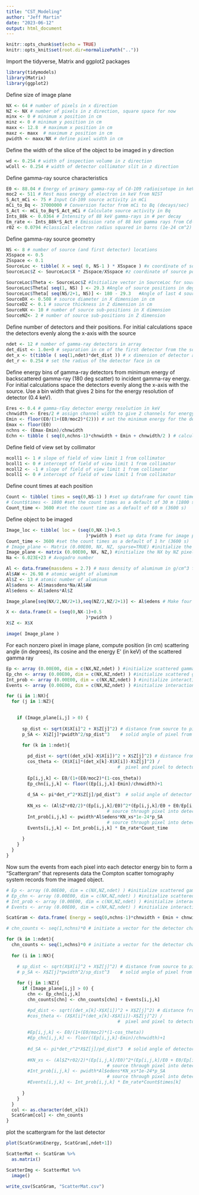 ```yaml
---
title: "CST_Modeling"
author: "Jeff Martin"
date: "2023-06-12"
output: html_document
---
```


```r
knitr::opts_chunk$set(echo = TRUE)
knitr::opts_knit$set(root.dir=normalizePath(".."))
```

Import the tidyverse, Matrix and ggplot2 packages

```r
library(tidymodels)
library(Matrix)
library(ggplot2)
```

Define size of image plane

```r
NX <- 64 # number of pixels in x direction
NZ <- NX # number of pixels in z direction, square space for now
minx <- 0 # minimum x position in cm
minz <- 0 # minimum y position in cm
maxx <- 12.8  # maximum x position in cm
maxz <- maxx  # maximum z position in cm
pwidth <- maxx/NX # define pixel width in cm
```

Define the width of the slice of the object to be imaged in y direction

```r
wd <- 0.254 # width of inspection volume in z direction
wColl <- 0.254 # width of detector collimator slit in z direction
```

Define gamma-ray source characteristics

```r
E0 <- 88.04 # Energy of primary gamma-ray of Cd-109 radioisotope in keV
moc2 <- 511 # Rest mass energy of electron in keV from NIST                                                    reference--https://physics.nist.gov/cgi-bin/cuu/Value?mec2mev
S_Act_mCi <- 75 # Input Cd-109 source activity in mCi
mCi_to_Bq <- 37000000 # Conversion factor from mCi to Bq (decays/sec)
S_Act <- mCi_to_Bq*S_Act_mCi # Calculate source activity in Bq
Ints_88k <- 0.0364 # Intensity of 88 keV gamma-rays in # per decay
Em_rate <- Ints_88k*S_Act # Emission rate of 88 keV gamma rays from Cd-109 source
r02 <- 0.0794 #classical electron radius squared in barns (1e-24 cm^2) from NIST                                reference--https://physics.nist.gov/cgi-bin/cuu/Value?re
```

Define gamma-ray source geometry

```r
NS <- 8 # number of source (and first detector) locations
XSspace <- 0.5
ZSspace <- 0.1
SourceLoc <- tibble( X = seq( 0, NS-1 ) * XSspace ) #x coordinate of source positions
SourceLoc$Z <- SourceLoc$X * ZSspace/XSspace #z coordinate of source positions

SourceLoc$Theta <- SourceLoc$Z #Initialize vector in SourceLoc for source angles
SourceLoc$Theta[ seq(1, NS) ] <- 29.3 #Angle of source positions in degrees
SourceLoc$Theta[ seq(NS/2+1, NS)] <- 180 - 29.3   #Angle of last 4 source positions in degrees
SourceDX <- 0.508 # source diameter in X dimension in cm
SourceDZ <- 0.1 # source thickness in Z dimension in cm
SourceNX <- 10 # number of source sub-positions in X dimension
SourceNZ<- 2 # number of source sub-positions in Z dimension
```

Define number of detectors and their positions.  For initial calculations space the detectors evenly along the x-axis with the source

```r
ndet <- 12 # number of gamma-ray detectors in array
det_dist <- 1.0e+0 # separation in cm of the first detector from the source and between the remaining detectors in the array
det_x <- t(tibble ( seq(1,ndet)*det_dist )) # x dimension of detector array locations
det_r <- 0.254 # set the radius of the detector face in cm
```

Define energy bins of gamma-ray detectors from minimum energy of backscattered gamma-ray (180 deg scatter) to incident gamma-ray energy.  For initial calculations space the detectors evenly along the x-axis with the source.  Use a bin width that gives 2 bins for the energy resolution of detector (0.4 keV).

```r
Eres <- 0.4 # gamma-rEay detector energy resolution in keV
chnwidth <- Eres/2 # assign channel width to give 2 channels for energy resolution of detectors
Emin <- floor(E0/(1+(E0/moc2)*(2))) # set the minimum energy for the detector below E0 back scattered energy
Emax <- floor(E0)
nchns <- (Emax-Emin)/chnwidth
Echn <- tibble ( seq(0,nchns-1)*chnwidth + Emin + chnwidth/2 ) # calculate energy of detector channels
```

Define field of view set by collimator

```r
mcoll1 <- 1 # slope of field of view limit 1 from collimator
bcoll1 <- 0 # intercept of field of view limit 1 from collimator
mcoll2 <- -1 # slope of field of view limit 1 from collimator
bcoll1 <- 0 # intercept of field of view limit 1 from collimator
```

Define count times at each position

```r
Count <- tibble( times = seq(0,NS-1) ) #set up dataframe for count times
# Count$times <- 1800 #set the count times as a default of 30 m (1800 s)
Count_time <- 3600 #set the count time as a default of 60 m (3600 s)
```


Define object to be imaged

```r
Image_loc <- tibble( loc = (seq(0,NX-1)+0.5
                              )*pwidth ) #set up data frame for image plane locations
Count_time <- 3600 #set the count times as a default of 1 hr (3600 s)
# Image_plane <- Matrix (0.00E00, NX, NZ, sparse=TRUE) #initialize the NX by NZ pixel image plane with zeroes
Image_plane <- matrix (0.00E00, NX, NZ,) #initialize the NX by NZ pixel image plane with zeroes
Na <- 6.023E+23 # Avogadro number

Al <- data.frame(massdens = 2.7) # mass density of aluminum in g/cm^3 for object
Al$AW <- 26.98 # atomic weight of aluminum
Al$Z <- 13 # atomic number of aluminum
Al$adens <- Al$massdens*Na/Al$AW
Al$edens <- Al$adens*Al$Z

Image_plane[seq(NX/2,NX/2+1),seq(NZ/2,NZ/2+1)] <- Al$edens # Make four pixels at the middle of the plane for the image

X <- data.frame(X = (seq(0,NX-1)+0.5
                              )*pwidth )
X$Z <- X$X

image( Image_plane )
```

For each nonzero pixel in image plane, compute position (in cm) scattering angle (in degrees), its cosine and the energy E' (in keV) of the scattered gamma ray

```r
Ep <- array (0.00E00, dim = c(NX,NZ,ndet) ) #initialize scattered gamma-ray energy in a 3D array of image plane for each detector
Ep_chn <- array (0.00E00, dim = c(NX,NZ,ndet) ) #initialize scattered gamma-ray energy bin in a 3D array of image plane for each detector
Int_prob <- array (0.00E00, dim = c(NX,NZ,ndet) ) #initialize interaction probability in a 3D array of image plane for each detector in (b/Sr)
Events <- array (0.00E00, dim = c(NX,NZ,ndet) ) #initialize interaction probability in a 3D array of image plane for each detector in (b/Sr)

for (i in 1:NX){
  for (j in 1:NZ){

    
    if (Image_plane[i,j] > 0) {
      
      sp_dist <- sqrt(X$X[i]^2 + X$Z[j]^2) # distance from source to pixel in cm
      p_SA <- X$Z[j]*pwidth^2/sp_dist^3    # solid angle of pixel from source in Sr
      
      for (k in 1:ndet){

        pd_dist <- sqrt((det_x[k]-X$X[i])^2 + X$Z[j]^2) # distance from pixel to detector in cm
        cos_theta <- (X$X[i]*(det_x[k]-X$X[i])-X$Z[j]^2) /                                                               (sp_dist*pd_dist) # cosines of angles between vector from source to
                                          #  pixel and pixel to detector for scatter angle
      
        Ep[i,j,k] <- E0/(1+(E0/moc2)*(1-cos_theta))
        Ep_chn[i,j,k] <- floor((Ep[i,j,k]-Emin)/chnwidth)+1
      
        d_SA <- pi*det_r^2*X$Z[j]/pd_dist^3  # solid angle of detector relative to pixel
        
        KN_xs <- (Al$Z*r02/2)*(Ep[i,j,k]/E0)^2*(Ep[i,j,k]/E0 + E0/Ep[i,j,k]                                         - (1-cos_theta^2)) # Klein-Nishina scattering cross section from
                                      # source through pixel into detector
        Int_prob[i,j,k] <- pwidth*Al$edens*KN_xs*1e-24*p_SA                                                                  *d_SA*sp_dist/(4*pi*X$Z[j]) # Scattering probability from
                                      # source through pixel into detector
        Events[i,j,k] <- Int_prob[i,j,k] * Em_rate*Count_time
      
      }
    }
  }
}
```

Now sum the events from each pixel into each detector energy bin to form a "Scattergram" that represents data the Compton scatter tomography system records from the imaged object.

```r
# Ep <- array (0.00E00, dim = c(NX,NZ,ndet) ) #initialize scattered gamma-ray energy in a 3D array of image plane for each detector
# Ep_chn <- array (0.00E00, dim = c(NX,NZ,ndet) ) #initialize scattered gamma-ray energy bin in a 3D array of image plane for each detector
# Int_prob <- array (0.00E00, dim = c(NX,NZ,ndet) ) #initialize interaction probability in a 3D array of image plane for each detector in (b/Sr)
# Events <- array (0.00E00, dim = c(NX,NZ,ndet) ) #initialize interaction probability in a 3D array of image plane for each detector in (b/Sr)

ScatGram <- data.frame( Energy = seq(0,nchns-1)*chnwidth + Emin + chnwidth/2)

# chn_counts <- seq(1,nchns)*0 # initiate a vector for the detector channel counts to zero

for (k in 1:ndet){
  chn_counts <- seq(1,nchns)*0 # initiate a vector for the detector channel counts to zero
  
  for (i in 1:NX){

    # sp_dist <- sqrt(X$X[i]^2 + X$Z[j]^2) # distance from source to pixel in cm
    # p_SA <- X$Z[j]*pwidth^2/sp_dist^3    # solid angle of pixel from source in Sr
      
    for (j in 1:NZ){
      if (Image_plane[i,j] > 0) {
        chn <- Ep_chn[i,j,k]
        chn_counts[chn] <- chn_counts[chn] + Events[i,j,k]

        #pd_dist <- sqrt((det_x[k]-X$X[i])^2 + X$Z[j]^2) # distance from pixel to detector in cm
        #cos_theta <- (X$X[i]*(det_x[k]-X$X[i])-X$Z[j]^2) /                                                               (sp_dist*pd_dist) # cosines of angles between vector from source to
                                          #  pixel and pixel to detector for scatter angle
      
        #Ep[i,j,k] <- E0/(1+(E0/moc2)*(1-cos_theta))
        #Ep_chn[i,j,k] <- floor((Ep[i,j,k]-Emin)/chnwidth)+1
      
        #d_SA <- pi*det_r^2*X$Z[j]/pd_dist^3  # solid angle of detector relative to pixel
        
        #KN_xs <- (Al$Z*r02/2)*(Ep[i,j,k]/E0)^2*(Ep[i,j,k]/E0 + E0/Ep[i,j,k]                                         - (1-cos_theta^2)) # Klein-Nishina scattering cross section from
                                      # source through pixel into detector
        #Int_prob[i,j,k] <- pwidth*Al$edens*KN_xs*1e-24*p_SA                                                                  *d_SA*sp_dist/(4*pi*X$Z[j]) # Scattering probability from
                                      # source through pixel into detector
        #Events[i,j,k] <- Int_prob[i,j,k] * Em_rate*Count$times[k]
      
      }
    }
  }
  col <- as.character(det_x[k])
  ScatGram[col] <- chn_counts
}

```

plot the scattergram for the last detector

```r
plot(ScatGram$Energy, ScatGram[,ndet+1])

```

```r
ScatterMat <- ScatGram %>%
  as.matrix()

ScatterImg <- ScatterMat %>%
  image()

write_csv(ScatGram, "ScatterMat.csv")
```

